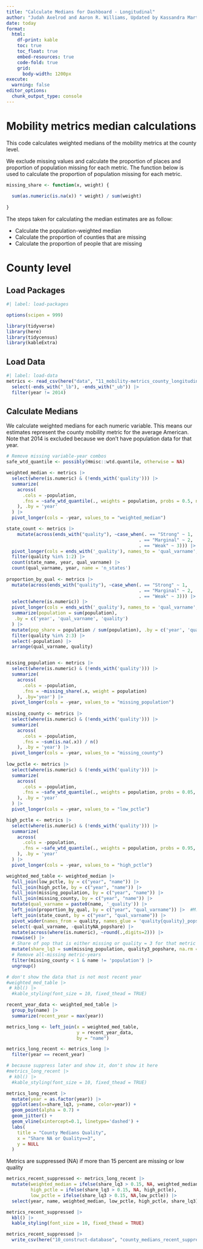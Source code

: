 ```yaml
---
title: "Calculate Medians for Dashboard - Longitudinal"
author: "Judah Axelrod and Aaron R. Williams, Updated by Kassandra Martinchek"
date: today
format:
  html:
    df-print: kable
    toc: true
    toc_float: true
    embed-resources: true
    code-fold: true
    grid:
      body-width: 1200px
execute: 
  warning: false
editor_options: 
  chunk_output_type: console
---
```


# Mobility metrics median calculations

This code calculates weighted medians of the mobility metrics at the county level.

We exclude missing values and calculate the proportion of places and proportion of population missing for each metric. The function below is used to calculate the proportion of population missing for each metric.

```r
missing_share <- function(x, weight) {
  
  sum(as.numeric(is.na(x)) * weight) / sum(weight)
  
}

```


The steps taken for calculating the median estimates are as follow:

-   Calculate the population-weighted median
-   Calculate the proportion of counties that are missing
-   Calculate the proportion of people that are missing

# County level

## Load Packages

```r
#| label: load-packages

options(scipen = 999)

library(tidyverse)
library(here)
library(tidycensus)
library(kableExtra)

```

## Load Data

```r
#| label: load-data
metrics <- read_csv(here("data", "11_mobility-metrics_county_longitudinal.csv")) |>
  select(-ends_with("_lb"), -ends_with("_ub")) |> 
  filter(year != 2014)

```

## Calculate Medians

We calculate weighted medians for each numeric variable. This means our estimates represent the county mobility metric for the average American. Note that 2014 is excluded because we don't have population data for that year.


```r
# Remove missing variable-year combos 
safe_wtd_quantile <- possibly(Hmisc::wtd.quantile, otherwise = NA)

weighted_median <- metrics |>
  select(where(is.numeric) & (!ends_with('quality'))) |> 
  summarize(
    across(
      .cols = -population, 
      .fns = ~safe_wtd_quantile(., weights = population, probs = 0.5, na.rm = TRUE)
    ), .by = 'year'
  ) |>
  pivot_longer(cols = -year, values_to = "weighted_median")

state_count <- metrics |> 
    mutate(across(ends_with("quality"), ~case_when(. == "Strong" ~ 1,
                                                 . == "Marginal" ~ 2,
                                                 . == "Weak" ~ 3))) |>
  pivot_longer(cols = ends_with('_quality'), names_to = 'qual_varname', values_to = 'quality') |> 
  filter(quality %in% 1:2) |> 
  count(state_name, year, qual_varname) |> 
  count(qual_varname, year, name = 'n_states')
 
proportion_by_qual <- metrics |>
  mutate(across(ends_with("quality"), ~case_when(. == "Strong" ~ 1,
                                                 . == "Marginal" ~ 2,
                                                 . == "Weak" ~ 3))) |>
  select(where(is.numeric)) |>
  pivot_longer(cols = ends_with('_quality'), names_to = 'qual_varname', values_to = 'quality') |> 
  summarize(population = sum(population),
   .by = c('year', 'qual_varname', 'quality')
  ) |> 
  mutate(pop_share = population / sum(population), .by = c('year', 'qual_varname')) |> 
  filter(quality %in% 2:3) |> 
  select(-population) |> 
  arrange(qual_varname, quality)


missing_population <- metrics |>
  select(where(is.numeric) & (!ends_with('quality'))) |>
  summarize(
    across(
      .cols = -population, 
      .fns = ~missing_share(.x, weight = population)
    ), .by='year') |> 
  pivot_longer(cols = -year, values_to = "missing_population")
 
missing_county <- metrics |>
  select(where(is.numeric) & (!ends_with('quality'))) |>
  summarize(
    across(
      .cols = -population, 
      .fns = ~sum(is.na(.x)) / n()
    ), .by = 'year') |> 
  pivot_longer(cols = -year, values_to = "missing_county")
  
low_pctle <- metrics |>
  select(where(is.numeric) & (!ends_with('quality'))) |> 
  summarize(
    across(
      .cols = -population, 
      .fns = ~safe_wtd_quantile(., weights = population, probs = 0.05, na.rm = TRUE)
    ), .by = 'year'
  ) |>
  pivot_longer(cols = -year, values_to = "low_pctle")

high_pctle <- metrics |>
  select(where(is.numeric) & (!ends_with('quality'))) |> 
  summarize(
    across(
      .cols = -population, 
      .fns = ~safe_wtd_quantile(., weights = population, probs = 0.95, na.rm = TRUE)
    ), .by = 'year'
  ) |>
  pivot_longer(cols = -year, values_to = "high_pctle")

weighted_med_table <- weighted_median |> 
  full_join(low_pctle, by = c("year", "name")) |>
  full_join(high_pctle, by = c("year", "name")) |>  
  full_join(missing_population, by = c("year", "name")) |>
  full_join(missing_county, by = c("year", "name")) |>
  mutate(qual_varname = paste0(name, '_quality')) |>
  left_join(proportion_by_qual, by = c("year", "qual_varname")) |>  #M:M Merge is expected behavior here 
  left_join(state_count, by = c("year", "qual_varname")) |> 
  pivot_wider(names_from = quality, names_glue = 'quality{quality}_popshare', values_from = pop_share) |> 
  select(-qual_varname, -qualityNA_popshare) |> 
  mutate(across(where(is.numeric), ~round(.,digits=2))) |> 
  rowwise() |> 
  # Share of pop that is either missing or quality = 3 for that metric
  mutate(share_lq3 = sum(missing_population, quality3_popshare, na.rm = TRUE)) |> 
  # Remove all-missing metric-years
  filter(missing_county < 1 & name != 'population') |> 
  ungroup()

# don't show the data that is not most recent year
#weighted_med_table |> 
 # kbl() |> 
  #kable_styling(font_size = 10, fixed_thead = TRUE)
```


```r

recent_year_data <- weighted_med_table |>
  group_by(name) |>
  summarize(recent_year = max(year)) 

metrics_long <- left_join(x = weighted_med_table,
                          y = recent_year_data,
                          by = "name")

metrics_long_recent <- metrics_long |>
  filter(year == recent_year)

# because suppress later and show it, don't show it here  
#metrics_long_recent |> 
 # kbl() |> 
  #kable_styling(font_size = 10, fixed_thead = TRUE)

```

```r
metrics_long_recent |>
  mutate(year = as.factor(year)) |> 
  ggplot(aes(x=share_lq3, y=name, color=year)) +
  geom_point(alpha = 0.7) + 
  geom_jitter() +
  geom_vline(xintercept=0.1, linetype='dashed') +
  labs(
    title = "County Medians Quality",
    x = "Share NA or Quality==3",
    y = NULL
  )
```

Metrics are suppressed (NA) if more than 15 percent are missing or low quality 

```r
metrics_recent_suppressed <- metrics_long_recent |> 
  mutate(weighted_median = ifelse(share_lq3 > 0.15, NA, weighted_median),
         high_pctle = ifelse(share_lq3 > 0.15, NA, high_pctle),
         low_pctle = ifelse(share_lq3 > 0.15, NA,low_pctle)) |> 
  select(year, name, weighted_median, low_pctle, high_pctle, share_lq3) 

metrics_recent_suppressed |> 
  kbl() |> 
  kable_styling(font_size = 10, fixed_thead = TRUE)

metrics_recent_suppressed |>
  write_csv(here("10_construct-database", "county_medians_recent_suppressed.csv"))
```